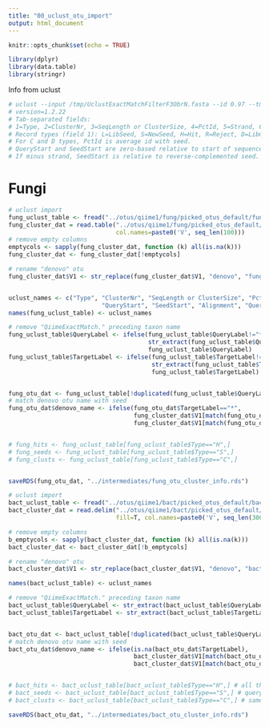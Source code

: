 ```yaml
---
title: "00_uclust_otu_import"
output: html_document
---
```


```r
knitr::opts_chunk$set(echo = TRUE)
```

```r
library(dplyr)
library(data.table)
library(stringr)
```

Info from uclust
```r
# uclust --input /tmp/UclustExactMatchFilterF3ObrN.fasta --id 0.97 --tmpdir /tmp --w 8 --stepwords 8 --usersort --maxaccepts 1 --stable_sort --maxrejects 8 --uc picked_otus_default/bact_no_gaps_100_clusters.uc
# version=1.2.22
# Tab-separated fields:
# 1=Type, 2=ClusterNr, 3=SeqLength or ClusterSize, 4=PctId, 5=Strand, 6=QueryStart, 7=SeedStart, 8=Alignment, 9=QueryLabel, 10=TargetLabel
# Record types (field 1): L=LibSeed, S=NewSeed, H=Hit, R=Reject, D=LibCluster, C=NewCluster, N=NoHit
# For C and D types, PctId is average id with seed.
# QueryStart and SeedStart are zero-based relative to start of sequence.
# If minus strand, SeedStart is relative to reverse-complemented seed.
```

# Fungi

```r

# uclust import
fung_uclust_table <- fread("../otus/qiime1/fung/picked_otus_default/fung_OTUs_100_clusters.uc", sep="\t")
fung_cluster_dat = read.table("../otus/qiime1/fung/picked_otus_default/fung_OTUs_100_otus.txt", fill=T, 
                              col.names=paste0('V', seq_len(100)))
# remove empty columns
emptycols <- sapply(fung_cluster_dat, function (k) all(is.na(k)))
fung_cluster_dat <- fung_cluster_dat[!emptycols]

# rename "denovo" otu
fung_cluster_dat$V1 <- str_replace(fung_cluster_dat$V1, "denovo", "fung_otu")


uclust_names <- c("Type", "ClusterNr", "SeqLength or ClusterSize", "PctId", "Strand",
                          "QueryStart", "SeedStart", "Alignment", "QueryLabel", "TargetLabel")
names(fung_uclust_table) <- uclust_names

# remove "QiimeExactMatch." preceding taxon name
fung_uclust_table$QueryLabel <- ifelse(fung_uclust_table$QueryLabel!="*",
                                       str_extract(fung_uclust_table$QueryLabel, '\\b\\w+$'),
                                       fung_uclust_table$QueryLabel)
fung_uclust_table$TargetLabel <- ifelse(fung_uclust_table$TargetLabel!="*",
                                        str_extract(fung_uclust_table$TargetLabel, '\\b\\w+$'),
                                        fung_uclust_table$TargetLabel)


fung_otu_dat <- fung_uclust_table[!duplicated(fung_uclust_table$QueryLabel),]
# match denovo otu name with seed
fung_otu_dat$denovo_name <- ifelse(fung_otu_dat$TargetLabel=="*",
                                   fung_cluster_dat$V1[match(fung_otu_dat$QueryLabel, fung_cluster_dat$V2)],
                                   fung_cluster_dat$V1[match(fung_otu_dat$TargetLabel, fung_cluster_dat$V2)])


# fung_hits <- fung_uclust_table[fung_uclust_table$Type=="H",]
# fung_seeds <- fung_uclust_table[fung_uclust_table$Type=="S",]
# fung_clusts <- fung_uclust_table[fung_uclust_table$Type=="C",]


saveRDS(fung_otu_dat, "../intermediates/fung_otu_cluster_info.rds")

```


```r
# uclust import
bact_uclust_table <- fread("../otus/qiime1/bact/picked_otus_default/bact_no_gaps_100_clusters.uc", sep="\t")
bact_cluster_dat = read.delim("../otus/qiime1/bact/picked_otus_default/bact_no_gaps_100_otus.txt", header=F,
                              fill=T, col.names=paste0('V', seq_len(300)))

# remove empty columns
b_emptycols <- sapply(bact_cluster_dat, function (k) all(is.na(k)))
bact_cluster_dat <- bact_cluster_dat[!b_emptycols]

# rename "denovo" otu
bact_cluster_dat$V1 <- str_replace(bact_cluster_dat$V1, "denovo", "bact_otu")

names(bact_uclust_table) <- uclust_names

# remove "QiimeExactMatch." preceding taxon name
bact_uclust_table$QueryLabel <- str_extract(bact_uclust_table$QueryLabel, '\\b\\w+$')
bact_uclust_table$TargetLabel <- str_extract(bact_uclust_table$TargetLabel, '\\b\\w+$')


bact_otu_dat <- bact_uclust_table[!duplicated(bact_uclust_table$QueryLabel),]
# match denovo otu name with seed
bact_otu_dat$denovo_name <- ifelse(is.na(bact_otu_dat$TargetLabel),
                                   bact_cluster_dat$V1[match(bact_otu_dat$QueryLabel, bact_cluster_dat$V2)],
                                   bact_cluster_dat$V1[match(bact_otu_dat$TargetLabel, bact_cluster_dat$V2)])


# bact_hits <- bact_uclust_table[bact_uclust_table$Type=="H",] # all the ASVs belonging to a cluster (OTU)
# bact_seeds <- bact_uclust_table[bact_uclust_table$Type=="S",] # query label is the seed asv of the OTU
# bact_clusts <- bact_uclust_table[bact_uclust_table$Type=="C",] # same as above, just w diff info in earlier cols

saveRDS(bact_otu_dat, "../intermediates/bact_otu_cluster_info.rds")

```



